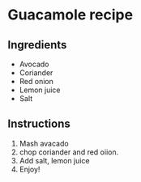 # Guacamole recipe

## Ingredients
- Avocado  
- Coriander  
- Red onion  
- Lemon juice  
- Salt  

## Instructions
1. Mash avacado
2. chop coriander and red oiion.
3. Add salt, lemon juice
4. Enjoy!

